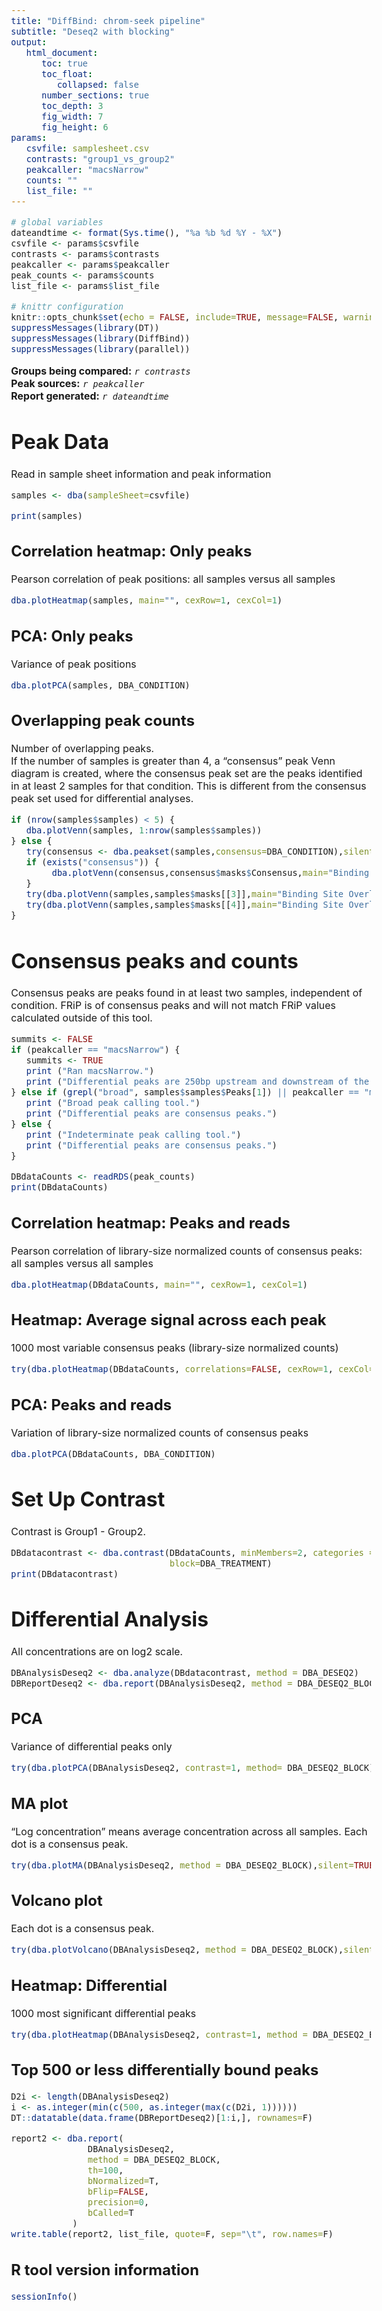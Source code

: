 ```yaml
---
title: "DiffBind: chrom-seek pipeline"
subtitle: "Deseq2 with blocking"
output: 
   html_document:
      toc: true
      toc_float:
         collapsed: false
      number_sections: true
      toc_depth: 3
      fig_width: 7
      fig_height: 6
params:
   csvfile: samplesheet.csv
   contrasts: "group1_vs_group2"
   peakcaller: "macsNarrow"
   counts: ""
   list_file: ""
---
```


<style type="text/css">
   body {
      font-size: 12pt;
   }
</style>

```r
# global variables
dateandtime <- format(Sys.time(), "%a %b %d %Y - %X")
csvfile <- params$csvfile
contrasts <- params$contrasts
peakcaller <- params$peakcaller
peak_counts <- params$counts
list_file <- params$list_file

# knittr configuration
knitr::opts_chunk$set(echo = FALSE, include=TRUE, message=FALSE, warning=FALSE, error=FALSE)
suppressMessages(library(DT))
suppressMessages(library(DiffBind))
suppressMessages(library(parallel))
```

**Groups being compared:**
    *`r contrasts`*  
**Peak sources:**
    *`r peakcaller`*  
**Report generated:** 
    *`r dateandtime`*
 
# Peak Data
Read in sample sheet information and peak information
```r
samples <- dba(sampleSheet=csvfile)

print(samples)
```

## Correlation heatmap: Only peaks
Pearson correlation of peak positions: all samples versus all samples  
```r
dba.plotHeatmap(samples, main="", cexRow=1, cexCol=1)
```

## PCA: Only peaks
Variance of peak positions  
```r
dba.plotPCA(samples, DBA_CONDITION)
```

## Overlapping peak counts
Number of overlapping peaks.  
If the number of samples is greater than 4, a "consensus" peak Venn diagram is created, where
the consensus peak set are the peaks identified in at least 2 samples for that condition. This is different
from the consensus peak set used for differential analyses.
```r
if (nrow(samples$samples) < 5) {
   dba.plotVenn(samples, 1:nrow(samples$samples)) 
} else {
   try(consensus <- dba.peakset(samples,consensus=DBA_CONDITION),silent=TRUE)
   if (exists("consensus")) {
   		dba.plotVenn(consensus,consensus$masks$Consensus,main="Binding Site Overlaps: 'consensus', comparing between groups")
   }
   try(dba.plotVenn(samples,samples$masks[[3]],main="Binding Site Overlaps: samples in Group1"),silent=TRUE)
   try(dba.plotVenn(samples,samples$masks[[4]],main="Binding Site Overlaps: samples in Group2"),silent=TRUE)
}
```

# Consensus peaks and counts
Consensus peaks are peaks found in at least two samples, independent of condition.
FRiP is of consensus peaks and will not match FRiP values calculated outside of this tool.
```r
summits <- FALSE
if (peakcaller == "macsNarrow") {
   summits <- TRUE
   print ("Ran macsNarrow.")
   print ("Differential peaks are 250bp upstream and downstream of the summits.")
} else if (grepl("broad", samples$samples$Peaks[1]) || peakcaller == "macsBroad") {
   print ("Broad peak calling tool.")
   print ("Differential peaks are consensus peaks.")
} else {
   print ("Indeterminate peak calling tool.")
   print ("Differential peaks are consensus peaks.")
}
```

```r
DBdataCounts <- readRDS(peak_counts)
print(DBdataCounts)
```

## Correlation heatmap: Peaks and reads
Pearson correlation of library-size normalized counts of consensus peaks: all samples versus all samples
```r
dba.plotHeatmap(DBdataCounts, main="", cexRow=1, cexCol=1)
```

## Heatmap: Average signal across each peak
1000 most variable consensus peaks (library-size normalized counts)
```r
try(dba.plotHeatmap(DBdataCounts, correlations=FALSE, cexRow=1, cexCol=1), silent=TRUE)
```

## PCA: Peaks and reads
Variation of library-size normalized counts of consensus peaks
```r
dba.plotPCA(DBdataCounts, DBA_CONDITION)
```

# Set Up Contrast
Contrast is Group1 - Group2.
```r
DBdatacontrast <- dba.contrast(DBdataCounts, minMembers=2, categories = DBA_CONDITION,
							   block=DBA_TREATMENT)
print(DBdatacontrast)
```

# Differential Analysis
All concentrations are on log2 scale.

```r
DBAnalysisDeseq2 <- dba.analyze(DBdatacontrast, method = DBA_DESEQ2)
DBReportDeseq2 <- dba.report(DBAnalysisDeseq2, method = DBA_DESEQ2_BLOCK)
```

## PCA
Variance of differential peaks only

```r
try(dba.plotPCA(DBAnalysisDeseq2, contrast=1, method= DBA_DESEQ2_BLOCK),silent=TRUE)
```

## MA plot
"Log concentration" means average concentration across all samples.
Each dot is a consensus peak.

```r
try(dba.plotMA(DBAnalysisDeseq2, method = DBA_DESEQ2_BLOCK),silent=TRUE)
```

## Volcano plot
Each dot is a consensus peak.

```r
try(dba.plotVolcano(DBAnalysisDeseq2, method = DBA_DESEQ2_BLOCK),silent=TRUE)
```


## Heatmap: Differential
1000 most significant differential peaks

```r
try(dba.plotHeatmap(DBAnalysisDeseq2, contrast=1, method = DBA_DESEQ2_BLOCK, correlations=FALSE, margin=20, cexRow=1, cexCol=1),silent=TRUE)
```

## Top 500 or less differentially bound peaks 

```r
D2i <- length(DBAnalysisDeseq2)
i <- as.integer(min(c(500, as.integer(max(c(D2i, 1))))))
DT::datatable(data.frame(DBReportDeseq2)[1:i,], rownames=F)

report2 <- dba.report(
               DBAnalysisDeseq2,
               method = DBA_DESEQ2_BLOCK,
               th=100,
               bNormalized=T,
               bFlip=FALSE,
               precision=0,
               bCalled=T
            )
write.table(report2, list_file, quote=F, sep="\t", row.names=F)
```


## R tool version information
```r
sessionInfo()
```

<div class="tocify-extend-page" data-unique="tocify-extend-page" style="height: 0;"></div>